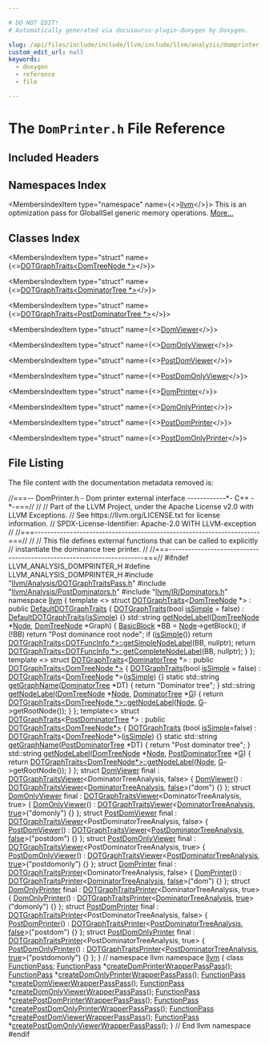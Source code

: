 ```yaml
---

# DO NOT EDIT!
# Automatically generated via docusaurus-plugin-doxygen by Doxygen.

slug: /api/files/include/include/llvm/include/llvm/analysis/domprinter-h
custom_edit_url: null
keywords:
  - doxygen
  - reference
  - file

---
```





# The `DomPrinter.h` File Reference

<DoxygenPage pluginConfig={pluginConfig}>



## Included Headers

<IncludesList>
<IncludesListItem
  filePath="llvm/Analysis/DOTGraphTraitsPass.h"
  permalink="/docs/api/files/include/include/llvm/include/llvm/analysis/dotgraphtraitspass-h"
  isLocal="true" />
<IncludesListItem
  filePath="llvm/Analysis/PostDominators.h"
  permalink="/docs/api/files/include/include/llvm/include/llvm/analysis/postdominators-h"
  isLocal="true" />
<IncludesListItem
  filePath="llvm/IR/Dominators.h"
  permalink="/docs/api/files/include/include/llvm/include/llvm/ir/dominators-h"
  isLocal="true" />
</IncludesList>

## Namespaces Index

<MembersIndex>

<MembersIndexItem
  type="namespace"
  name={<><a href="/docs/api/namespaces/llvm">llvm</a></>}>
This is an optimization pass for GlobalISel generic memory operations. <a href="/docs/api/namespaces/llvm/#details">More...</a>
</MembersIndexItem>

</MembersIndex>

## Classes Index

<MembersIndex>

<MembersIndexItem
  type="struct"
  name={<><a href="/docs/api/structs/llvm/dotgraphtraits-538e36c252d953ff6ef6fdd090230f28">DOTGraphTraits&lt;DomTreeNode *&gt;</a></>}>
</MembersIndexItem>

<MembersIndexItem
  type="struct"
  name={<><a href="/docs/api/structs/llvm/dotgraphtraits-f31979df437dc9ea1e2269fa80c9ec5c">DOTGraphTraits&lt;DominatorTree *&gt;</a></>}>
</MembersIndexItem>

<MembersIndexItem
  type="struct"
  name={<><a href="/docs/api/structs/llvm/dotgraphtraits-17b04332f83e992c6c30c4bb779c89c8">DOTGraphTraits&lt;PostDominatorTree *&gt;</a></>}>
</MembersIndexItem>

<MembersIndexItem
  type="struct"
  name={<><a href="/docs/api/structs/llvm/domviewer">DomViewer</a></>}>
</MembersIndexItem>

<MembersIndexItem
  type="struct"
  name={<><a href="/docs/api/structs/llvm/domonlyviewer">DomOnlyViewer</a></>}>
</MembersIndexItem>

<MembersIndexItem
  type="struct"
  name={<><a href="/docs/api/structs/llvm/postdomviewer">PostDomViewer</a></>}>
</MembersIndexItem>

<MembersIndexItem
  type="struct"
  name={<><a href="/docs/api/structs/llvm/postdomonlyviewer">PostDomOnlyViewer</a></>}>
</MembersIndexItem>

<MembersIndexItem
  type="struct"
  name={<><a href="/docs/api/structs/llvm/domprinter">DomPrinter</a></>}>
</MembersIndexItem>

<MembersIndexItem
  type="struct"
  name={<><a href="/docs/api/structs/llvm/domonlyprinter">DomOnlyPrinter</a></>}>
</MembersIndexItem>

<MembersIndexItem
  type="struct"
  name={<><a href="/docs/api/structs/llvm/postdomprinter">PostDomPrinter</a></>}>
</MembersIndexItem>

<MembersIndexItem
  type="struct"
  name={<><a href="/docs/api/structs/llvm/postdomonlyprinter">PostDomOnlyPrinter</a></>}>
</MembersIndexItem>

</MembersIndex>


## File Listing

The file content with the documentation metadata removed is:

<ProgramListing>

<Link id="l00001" /><CodeLine lineNumber="1"><Highlight kind="comment">//===-- DomPrinter.h - Dom printer external interface ------------&#42;- C++ -&#42;-===//</Highlight><Highlight kind="normal"></Highlight></CodeLine>
<Link id="l00002" /><CodeLine lineNumber="2"><Highlight kind="normal"></Highlight><Highlight kind="comment">//</Highlight><Highlight kind="normal"></Highlight></CodeLine>
<Link id="l00003" /><CodeLine lineNumber="3"><Highlight kind="normal"></Highlight><Highlight kind="comment">// Part of the LLVM Project, under the Apache License v2.0 with LLVM Exceptions.</Highlight><Highlight kind="normal"></Highlight></CodeLine>
<Link id="l00004" /><CodeLine lineNumber="4"><Highlight kind="normal"></Highlight><Highlight kind="comment">// See https://llvm.org/LICENSE.txt for license information.</Highlight><Highlight kind="normal"></Highlight></CodeLine>
<Link id="l00005" /><CodeLine lineNumber="5"><Highlight kind="normal"></Highlight><Highlight kind="comment">// SPDX-License-Identifier: Apache-2.0 WITH LLVM-exception</Highlight><Highlight kind="normal"></Highlight></CodeLine>
<Link id="l00006" /><CodeLine lineNumber="6"><Highlight kind="normal"></Highlight><Highlight kind="comment">//</Highlight><Highlight kind="normal"></Highlight></CodeLine>
<Link id="l00007" /><CodeLine lineNumber="7"><Highlight kind="normal"></Highlight><Highlight kind="comment">//===----------------------------------------------------------------------===//</Highlight><Highlight kind="normal"></Highlight></CodeLine>
<Link id="l00008" /><CodeLine lineNumber="8"><Highlight kind="normal"></Highlight><Highlight kind="comment">//</Highlight><Highlight kind="normal"></Highlight></CodeLine>
<Link id="l00009" /><CodeLine lineNumber="9"><Highlight kind="normal"></Highlight><Highlight kind="comment">// This file defines external functions that can be called to explicitly</Highlight><Highlight kind="normal"></Highlight></CodeLine>
<Link id="l00010" /><CodeLine lineNumber="10"><Highlight kind="normal"></Highlight><Highlight kind="comment">// instantiate the dominance tree printer.</Highlight><Highlight kind="normal"></Highlight></CodeLine>
<Link id="l00011" /><CodeLine lineNumber="11"><Highlight kind="normal"></Highlight><Highlight kind="comment">//</Highlight><Highlight kind="normal"></Highlight></CodeLine>
<Link id="l00012" /><CodeLine lineNumber="12"><Highlight kind="normal"></Highlight><Highlight kind="comment">//===----------------------------------------------------------------------===//</Highlight><Highlight kind="normal"></Highlight></CodeLine>
<Link id="l00013" /><CodeLine lineNumber="13"><Highlight kind="normal"></Highlight></CodeLine>
<Link id="l00014" /><CodeLine lineNumber="14"><Highlight kind="normal"></Highlight><Highlight kind="preprocessor">#ifndef LLVM&#95;ANALYSIS&#95;DOMPRINTER&#95;H</Highlight><Highlight kind="normal"></Highlight></CodeLine>
<Link id="l00015" /><CodeLine lineNumber="15"><Highlight kind="normal"></Highlight><Highlight kind="preprocessor">#define LLVM&#95;ANALYSIS&#95;DOMPRINTER&#95;H</Highlight><Highlight kind="normal"></Highlight></CodeLine>
<Link id="l00016" /><CodeLine lineNumber="16"><Highlight kind="normal"></Highlight></CodeLine>
<Link id="l00017" /><CodeLine lineNumber="17"><Highlight kind="normal"></Highlight><Highlight kind="preprocessor">#include &quot;<a href="/docs/api/files/include/include/llvm/include/llvm/analysis/dotgraphtraitspass-h">llvm/Analysis/DOTGraphTraitsPass.h</a>&quot;</Highlight><Highlight kind="normal"></Highlight></CodeLine>
<Link id="l00018" /><CodeLine lineNumber="18"><Highlight kind="normal"></Highlight><Highlight kind="preprocessor">#include &quot;<a href="/docs/api/files/include/include/llvm/include/llvm/analysis/postdominators-h">llvm/Analysis/PostDominators.h</a>&quot;</Highlight><Highlight kind="normal"></Highlight></CodeLine>
<Link id="l00019" /><CodeLine lineNumber="19"><Highlight kind="normal"></Highlight><Highlight kind="preprocessor">#include &quot;<a href="/docs/api/files/include/include/llvm/include/llvm/ir/dominators-h">llvm/IR/Dominators.h</a>&quot;</Highlight><Highlight kind="normal"></Highlight></CodeLine>
<Link id="l00020" /><CodeLine lineNumber="20"><Highlight kind="normal"></Highlight></CodeLine>
<Link id="l00021" /><CodeLine lineNumber="21"><Highlight kind="normal"></Highlight><Highlight kind="keyword">namespace </Highlight><Highlight kind="normal"><a href="/docs/api/namespaces/llvm">llvm</a> &#123;</Highlight></CodeLine>
<Link id="l00022" /><CodeLine lineNumber="22"><Highlight kind="normal"></Highlight></CodeLine>
<Link id="l00023" /><CodeLine lineNumber="23"><Highlight kind="normal"></Highlight><Highlight kind="keyword">template</Highlight><Highlight kind="normal"> &lt;&gt;</Highlight></CodeLine>
<Link id="l00024" /><CodeLine lineNumber="24" lineLink="/docs/api/structs/llvm/dotgraphtraits-538e36c252d953ff6ef6fdd090230f28"><Highlight kind="normal"></Highlight><Highlight kind="keyword">struct </Highlight><Highlight kind="normal"><a href="/docs/api/structs/llvm/dotgraphtraits-538e36c252d953ff6ef6fdd090230f28/#a1454b9fd38eb77855168225c2749ba84">DOTGraphTraits</a>&lt;<a href="/docs/api/namespaces/llvm/#a58b9df85470fc4e2a8066ff6a62e5a34">DomTreeNode</a> &#42;&gt; : </Highlight><Highlight kind="keyword">public</Highlight><Highlight kind="normal"> <a href="/docs/api/structs/llvm/defaultdotgraphtraits/#a8a0585a182245d87b224f4a26a41cf16">DefaultDOTGraphTraits</a> &#123;</Highlight></CodeLine>
<Link id="l00025" /><CodeLine lineNumber="25"><Highlight kind="normal"></Highlight></CodeLine>
<Link id="l00026" /><CodeLine lineNumber="26" lineLink="/docs/api/structs/llvm/dotgraphtraits-538e36c252d953ff6ef6fdd090230f28/#a1454b9fd38eb77855168225c2749ba84"><Highlight kind="normal">  <a href="/docs/api/structs/llvm/dotgraphtraits-538e36c252d953ff6ef6fdd090230f28/#a1454b9fd38eb77855168225c2749ba84">DOTGraphTraits</a>(</Highlight><Highlight kind="keywordtype">bool</Highlight><Highlight kind="normal"> <a href="/docs/api/structs/llvm/defaultdotgraphtraits/#ae8629cdc360910256304238ca5db1a45">isSimple</a> = </Highlight><Highlight kind="keyword">false</Highlight><Highlight kind="normal">) : <a href="/docs/api/structs/llvm/defaultdotgraphtraits/#a8a0585a182245d87b224f4a26a41cf16">DefaultDOTGraphTraits</a>(<a href="/docs/api/structs/llvm/defaultdotgraphtraits/#ae8629cdc360910256304238ca5db1a45">isSimple</a>) &#123;&#125;</Highlight></CodeLine>
<Link id="l00027" /><CodeLine lineNumber="27"><Highlight kind="normal"></Highlight></CodeLine>
<Link id="l00028" /><CodeLine lineNumber="28" lineLink="/docs/api/structs/llvm/dotgraphtraits-538e36c252d953ff6ef6fdd090230f28/#a316ced7d2eb0e6d3714361713dfb1700"><Highlight kind="normal">  std::string <a href="/docs/api/structs/llvm/dotgraphtraits-538e36c252d953ff6ef6fdd090230f28/#a316ced7d2eb0e6d3714361713dfb1700">getNodeLabel</a>(<a href="/docs/api/namespaces/llvm/#a58b9df85470fc4e2a8066ff6a62e5a34">DomTreeNode</a> &#42;<a href="/docs/api/classes/node">Node</a>, <a href="/docs/api/namespaces/llvm/#a58b9df85470fc4e2a8066ff6a62e5a34">DomTreeNode</a> &#42;Graph) &#123;</Highlight></CodeLine>
<Link id="l00029" /><CodeLine lineNumber="29"><Highlight kind="normal"></Highlight></CodeLine>
<Link id="l00030" /><CodeLine lineNumber="30"><Highlight kind="normal">    <a href="/docs/api/classes/llvm/basicblock">BasicBlock</a> &#42;BB = <a href="/docs/api/classes/node">Node</a>-&gt;getBlock();</Highlight></CodeLine>
<Link id="l00031" /><CodeLine lineNumber="31"><Highlight kind="normal"></Highlight></CodeLine>
<Link id="l00032" /><CodeLine lineNumber="32"><Highlight kind="normal">    </Highlight><Highlight kind="keywordflow">if</Highlight><Highlight kind="normal"> (!BB)</Highlight></CodeLine>
<Link id="l00033" /><CodeLine lineNumber="33"><Highlight kind="normal">      </Highlight><Highlight kind="keywordflow">return</Highlight><Highlight kind="normal"> </Highlight><Highlight kind="stringliteral">&quot;Post dominance root node&quot;</Highlight><Highlight kind="normal">;</Highlight></CodeLine>
<Link id="l00034" /><CodeLine lineNumber="34"><Highlight kind="normal"></Highlight></CodeLine>
<Link id="l00035" /><CodeLine lineNumber="35"><Highlight kind="normal">    </Highlight><Highlight kind="keywordflow">if</Highlight><Highlight kind="normal"> (<a href="/docs/api/files/lib/lib/transforms/lib/transforms/vectorize/slpvectorizer-cpp/#a3ca9742688618517cc4690fb947fb609">isSimple</a>())</Highlight></CodeLine>
<Link id="l00036" /><CodeLine lineNumber="36"><Highlight kind="normal">      </Highlight><Highlight kind="keywordflow">return</Highlight><Highlight kind="normal"> <a href="/docs/api/structs/llvm/dotgraphtraits-538e36c252d953ff6ef6fdd090230f28/#a1454b9fd38eb77855168225c2749ba84">DOTGraphTraits&lt;DOTFuncInfo &#42;&gt;::getSimpleNodeLabel</a>(BB, </Highlight><Highlight kind="keyword">nullptr</Highlight><Highlight kind="normal">);</Highlight></CodeLine>
<Link id="l00037" /><CodeLine lineNumber="37"><Highlight kind="normal"></Highlight></CodeLine>
<Link id="l00038" /><CodeLine lineNumber="38"><Highlight kind="normal">    </Highlight><Highlight kind="keywordflow">return</Highlight><Highlight kind="normal"> <a href="/docs/api/structs/llvm/dotgraphtraits-538e36c252d953ff6ef6fdd090230f28/#a1454b9fd38eb77855168225c2749ba84">DOTGraphTraits&lt;DOTFuncInfo &#42;&gt;::getCompleteNodeLabel</a>(BB, </Highlight><Highlight kind="keyword">nullptr</Highlight><Highlight kind="normal">);</Highlight></CodeLine>
<Link id="l00039" /><CodeLine lineNumber="39"><Highlight kind="normal">  &#125;</Highlight></CodeLine>
<Link id="l00040" /><CodeLine lineNumber="40"><Highlight kind="normal">&#125;;</Highlight></CodeLine>
<Link id="l00041" /><CodeLine lineNumber="41"><Highlight kind="normal"></Highlight></CodeLine>
<Link id="l00042" /><CodeLine lineNumber="42"><Highlight kind="normal"></Highlight><Highlight kind="keyword">template</Highlight><Highlight kind="normal"> &lt;&gt;</Highlight></CodeLine>
<Link id="l00043" /><CodeLine lineNumber="43" lineLink="/docs/api/structs/llvm/dotgraphtraits-f31979df437dc9ea1e2269fa80c9ec5c"><Highlight kind="normal"></Highlight><Highlight kind="keyword">struct </Highlight><Highlight kind="normal"><a href="/docs/api/structs/llvm/dotgraphtraits-f31979df437dc9ea1e2269fa80c9ec5c/#a4f9ed855be6bb735bcdbe82b49352f2c">DOTGraphTraits</a>&lt;<a href="/docs/api/classes/llvm/dominatortree">DominatorTree</a> &#42;&gt;</Highlight></CodeLine>
<Link id="l00044" /><CodeLine lineNumber="44"><Highlight kind="normal">    : </Highlight><Highlight kind="keyword">public</Highlight><Highlight kind="normal"> <a href="/docs/api/structs/llvm/dotgraphtraits-f31979df437dc9ea1e2269fa80c9ec5c/#a4f9ed855be6bb735bcdbe82b49352f2c">DOTGraphTraits&lt;DomTreeNode &#42;&gt;</a> &#123;</Highlight></CodeLine>
<Link id="l00045" /><CodeLine lineNumber="45"><Highlight kind="normal"></Highlight></CodeLine>
<Link id="l00046" /><CodeLine lineNumber="46" lineLink="/docs/api/structs/llvm/dotgraphtraits-f31979df437dc9ea1e2269fa80c9ec5c/#a4f9ed855be6bb735bcdbe82b49352f2c"><Highlight kind="normal">  <a href="/docs/api/structs/llvm/dotgraphtraits-f31979df437dc9ea1e2269fa80c9ec5c/#a4f9ed855be6bb735bcdbe82b49352f2c">DOTGraphTraits</a>(</Highlight><Highlight kind="keywordtype">bool</Highlight><Highlight kind="normal"> <a href="/docs/api/structs/llvm/defaultdotgraphtraits/#ae8629cdc360910256304238ca5db1a45">isSimple</a> = </Highlight><Highlight kind="keyword">false</Highlight><Highlight kind="normal">)</Highlight></CodeLine>
<Link id="l00047" /><CodeLine lineNumber="47"><Highlight kind="normal">      : <a href="/docs/api/structs/llvm/dotgraphtraits-f31979df437dc9ea1e2269fa80c9ec5c/#a4f9ed855be6bb735bcdbe82b49352f2c">DOTGraphTraits</a>&lt;<a href="/docs/api/namespaces/llvm/#a58b9df85470fc4e2a8066ff6a62e5a34">DomTreeNode</a> &#42;&gt;(<a href="/docs/api/structs/llvm/defaultdotgraphtraits/#ae8629cdc360910256304238ca5db1a45">isSimple</a>) &#123;&#125;</Highlight></CodeLine>
<Link id="l00048" /><CodeLine lineNumber="48"><Highlight kind="normal"></Highlight></CodeLine>
<Link id="l00049" /><CodeLine lineNumber="49" lineLink="/docs/api/structs/llvm/dotgraphtraits-f31979df437dc9ea1e2269fa80c9ec5c/#a4760c725d38999b1b7c1e644345c7054"><Highlight kind="normal">  </Highlight><Highlight kind="keyword">static</Highlight><Highlight kind="normal"> std::string <a href="/docs/api/structs/llvm/dotgraphtraits-f31979df437dc9ea1e2269fa80c9ec5c/#a4760c725d38999b1b7c1e644345c7054">getGraphName</a>(<a href="/docs/api/classes/llvm/dominatortree">DominatorTree</a> &#42;DT) &#123;</Highlight></CodeLine>
<Link id="l00050" /><CodeLine lineNumber="50"><Highlight kind="normal">    </Highlight><Highlight kind="keywordflow">return</Highlight><Highlight kind="normal"> </Highlight><Highlight kind="stringliteral">&quot;Dominator tree&quot;</Highlight><Highlight kind="normal">;</Highlight></CodeLine>
<Link id="l00051" /><CodeLine lineNumber="51"><Highlight kind="normal">  &#125;</Highlight></CodeLine>
<Link id="l00052" /><CodeLine lineNumber="52"><Highlight kind="normal"></Highlight></CodeLine>
<Link id="l00053" /><CodeLine lineNumber="53" lineLink="/docs/api/structs/llvm/dotgraphtraits-f31979df437dc9ea1e2269fa80c9ec5c/#a4a6c933ddbaa69b1d560d0d680ad6db3"><Highlight kind="normal">  std::string <a href="/docs/api/structs/llvm/dotgraphtraits-f31979df437dc9ea1e2269fa80c9ec5c/#a4a6c933ddbaa69b1d560d0d680ad6db3">getNodeLabel</a>(<a href="/docs/api/namespaces/llvm/#a58b9df85470fc4e2a8066ff6a62e5a34">DomTreeNode</a> &#42;<a href="/docs/api/classes/node">Node</a>, <a href="/docs/api/classes/llvm/dominatortree">DominatorTree</a> &#42;<a href="/docs/api/files/lib/lib/support/md5-cpp/#ad96b7cf3182ce2ba85e5a7a93b12c441">G</a>) &#123;</Highlight></CodeLine>
<Link id="l00054" /><CodeLine lineNumber="54"><Highlight kind="normal">    </Highlight><Highlight kind="keywordflow">return</Highlight><Highlight kind="normal"> <a href="/docs/api/structs/llvm/defaultdotgraphtraits/#a748e27397b601b36da4ff8689fe1d231">DOTGraphTraits&lt;DomTreeNode &#42;&gt;::getNodeLabel</a>(<a href="/docs/api/classes/node">Node</a>,</Highlight></CodeLine>
<Link id="l00055" /><CodeLine lineNumber="55"><Highlight kind="normal">                                                             <a href="/docs/api/files/lib/lib/support/md5-cpp/#ad96b7cf3182ce2ba85e5a7a93b12c441">G</a>-&gt;getRootNode());</Highlight></CodeLine>
<Link id="l00056" /><CodeLine lineNumber="56"><Highlight kind="normal">  &#125;</Highlight></CodeLine>
<Link id="l00057" /><CodeLine lineNumber="57"><Highlight kind="normal">&#125;;</Highlight></CodeLine>
<Link id="l00058" /><CodeLine lineNumber="58"><Highlight kind="normal"></Highlight></CodeLine>
<Link id="l00059" /><CodeLine lineNumber="59"><Highlight kind="normal"></Highlight><Highlight kind="keyword">template</Highlight><Highlight kind="normal">&lt;&gt;</Highlight></CodeLine>
<Link id="l00060" /><CodeLine lineNumber="60" lineLink="/docs/api/structs/llvm/dotgraphtraits-17b04332f83e992c6c30c4bb779c89c8"><Highlight kind="normal"></Highlight><Highlight kind="keyword">struct </Highlight><Highlight kind="normal"><a href="/docs/api/structs/llvm/dotgraphtraits-17b04332f83e992c6c30c4bb779c89c8/#a30b580ae8f9ec78524c42d292653d025">DOTGraphTraits</a>&lt;<a href="/docs/api/classes/llvm/postdominatortree">PostDominatorTree</a> &#42;&gt;</Highlight></CodeLine>
<Link id="l00061" /><CodeLine lineNumber="61"><Highlight kind="normal">  : </Highlight><Highlight kind="keyword">public</Highlight><Highlight kind="normal"> <a href="/docs/api/structs/llvm/dotgraphtraits-17b04332f83e992c6c30c4bb779c89c8/#a30b580ae8f9ec78524c42d292653d025">DOTGraphTraits&lt;DomTreeNode&#42;&gt;</a> &#123;</Highlight></CodeLine>
<Link id="l00062" /><CodeLine lineNumber="62"><Highlight kind="normal"></Highlight></CodeLine>
<Link id="l00063" /><CodeLine lineNumber="63" lineLink="/docs/api/structs/llvm/dotgraphtraits-17b04332f83e992c6c30c4bb779c89c8/#a30b580ae8f9ec78524c42d292653d025"><Highlight kind="normal">  <a href="/docs/api/structs/llvm/dotgraphtraits-17b04332f83e992c6c30c4bb779c89c8/#a30b580ae8f9ec78524c42d292653d025">DOTGraphTraits</a> (</Highlight><Highlight kind="keywordtype">bool</Highlight><Highlight kind="normal"> <a href="/docs/api/structs/llvm/defaultdotgraphtraits/#ae8629cdc360910256304238ca5db1a45">isSimple</a>=</Highlight><Highlight kind="keyword">false</Highlight><Highlight kind="normal">)</Highlight></CodeLine>
<Link id="l00064" /><CodeLine lineNumber="64"><Highlight kind="normal">    : <a href="/docs/api/structs/llvm/dotgraphtraits-17b04332f83e992c6c30c4bb779c89c8/#a30b580ae8f9ec78524c42d292653d025">DOTGraphTraits</a>&lt;<a href="/docs/api/namespaces/llvm/#a58b9df85470fc4e2a8066ff6a62e5a34">DomTreeNode</a>&#42;&gt;(<a href="/docs/api/structs/llvm/defaultdotgraphtraits/#ae8629cdc360910256304238ca5db1a45">isSimple</a>) &#123;&#125;</Highlight></CodeLine>
<Link id="l00065" /><CodeLine lineNumber="65"><Highlight kind="normal"></Highlight></CodeLine>
<Link id="l00066" /><CodeLine lineNumber="66" lineLink="/docs/api/structs/llvm/dotgraphtraits-17b04332f83e992c6c30c4bb779c89c8/#a494936019ea630d6922d19ab663933a3"><Highlight kind="normal">  </Highlight><Highlight kind="keyword">static</Highlight><Highlight kind="normal"> std::string <a href="/docs/api/structs/llvm/dotgraphtraits-17b04332f83e992c6c30c4bb779c89c8/#a494936019ea630d6922d19ab663933a3">getGraphName</a>(<a href="/docs/api/classes/llvm/postdominatortree">PostDominatorTree</a> &#42;DT) &#123;</Highlight></CodeLine>
<Link id="l00067" /><CodeLine lineNumber="67"><Highlight kind="normal">    </Highlight><Highlight kind="keywordflow">return</Highlight><Highlight kind="normal"> </Highlight><Highlight kind="stringliteral">&quot;Post dominator tree&quot;</Highlight><Highlight kind="normal">;</Highlight></CodeLine>
<Link id="l00068" /><CodeLine lineNumber="68"><Highlight kind="normal">  &#125;</Highlight></CodeLine>
<Link id="l00069" /><CodeLine lineNumber="69"><Highlight kind="normal"></Highlight></CodeLine>
<Link id="l00070" /><CodeLine lineNumber="70" lineLink="/docs/api/structs/llvm/dotgraphtraits-17b04332f83e992c6c30c4bb779c89c8/#a308f568749cb1b275207ffb033e2a3fe"><Highlight kind="normal">  std::string <a href="/docs/api/structs/llvm/dotgraphtraits-17b04332f83e992c6c30c4bb779c89c8/#a308f568749cb1b275207ffb033e2a3fe">getNodeLabel</a>(<a href="/docs/api/namespaces/llvm/#a58b9df85470fc4e2a8066ff6a62e5a34">DomTreeNode</a> &#42;<a href="/docs/api/classes/node">Node</a>,</Highlight></CodeLine>
<Link id="l00071" /><CodeLine lineNumber="71"><Highlight kind="normal">                           <a href="/docs/api/classes/llvm/postdominatortree">PostDominatorTree</a> &#42;<a href="/docs/api/files/lib/lib/support/md5-cpp/#ad96b7cf3182ce2ba85e5a7a93b12c441">G</a>) &#123;</Highlight></CodeLine>
<Link id="l00072" /><CodeLine lineNumber="72"><Highlight kind="normal">    </Highlight><Highlight kind="keywordflow">return</Highlight><Highlight kind="normal"> <a href="/docs/api/structs/llvm/defaultdotgraphtraits/#a748e27397b601b36da4ff8689fe1d231">DOTGraphTraits&lt;DomTreeNode&#42;&gt;::getNodeLabel</a>(<a href="/docs/api/classes/node">Node</a>, <a href="/docs/api/files/lib/lib/support/md5-cpp/#ad96b7cf3182ce2ba85e5a7a93b12c441">G</a>-&gt;getRootNode());</Highlight></CodeLine>
<Link id="l00073" /><CodeLine lineNumber="73"><Highlight kind="normal">  &#125;</Highlight></CodeLine>
<Link id="l00074" /><CodeLine lineNumber="74"><Highlight kind="normal">&#125;;</Highlight></CodeLine>
<Link id="l00075" /><CodeLine lineNumber="75"><Highlight kind="normal"></Highlight></CodeLine>
<Link id="l00076" /><CodeLine lineNumber="76" lineLink="/docs/api/structs/llvm/domviewer"><Highlight kind="normal"></Highlight><Highlight kind="keyword">struct </Highlight><Highlight kind="normal"><a href="/docs/api/structs/llvm/domviewer/#a3355e648d1d0b7e5dccf676b7225f820">DomViewer</a> final : <a href="/docs/api/structs/llvm/dotgraphtraitsviewer/#a925bda662ebad797fd6e0d3130423183">DOTGraphTraitsViewer</a>&lt;DominatorTreeAnalysis, false&gt; &#123;</Highlight></CodeLine>
<Link id="l00077" /><CodeLine lineNumber="77" lineLink="/docs/api/structs/llvm/domviewer/#a3355e648d1d0b7e5dccf676b7225f820"><Highlight kind="normal">  <a href="/docs/api/structs/llvm/domviewer/#a3355e648d1d0b7e5dccf676b7225f820">DomViewer</a>() : <a href="/docs/api/structs/llvm/dotgraphtraitsviewer/#a925bda662ebad797fd6e0d3130423183">DOTGraphTraitsViewer</a>&lt;<a href="/docs/api/classes/llvm/dominatortreeanalysis">DominatorTreeAnalysis</a>, <a href="/docs/api/namespaces/false">false</a>&gt;(</Highlight><Highlight kind="stringliteral">&quot;dom&quot;</Highlight><Highlight kind="normal">) &#123;&#125;</Highlight></CodeLine>
<Link id="l00078" /><CodeLine lineNumber="78"><Highlight kind="normal">&#125;;</Highlight></CodeLine>
<Link id="l00079" /><CodeLine lineNumber="79"><Highlight kind="normal"></Highlight></CodeLine>
<Link id="l00080" /><CodeLine lineNumber="80" lineLink="/docs/api/structs/llvm/domonlyviewer"><Highlight kind="normal"></Highlight><Highlight kind="keyword">struct </Highlight><Highlight kind="normal"><a href="/docs/api/structs/llvm/domonlyviewer/#aee6c3489835c9e57af0c86bd9f0df1d2">DomOnlyViewer</a> final : <a href="/docs/api/structs/llvm/dotgraphtraitsviewer/#a925bda662ebad797fd6e0d3130423183">DOTGraphTraitsViewer</a>&lt;DominatorTreeAnalysis, true&gt; &#123;</Highlight></CodeLine>
<Link id="l00081" /><CodeLine lineNumber="81" lineLink="/docs/api/structs/llvm/domonlyviewer/#aee6c3489835c9e57af0c86bd9f0df1d2"><Highlight kind="normal">  <a href="/docs/api/structs/llvm/domonlyviewer/#aee6c3489835c9e57af0c86bd9f0df1d2">DomOnlyViewer</a>()</Highlight></CodeLine>
<Link id="l00082" /><CodeLine lineNumber="82"><Highlight kind="normal">      : <a href="/docs/api/structs/llvm/dotgraphtraitsviewer/#a925bda662ebad797fd6e0d3130423183">DOTGraphTraitsViewer</a>&lt;<a href="/docs/api/classes/llvm/dominatortreeanalysis">DominatorTreeAnalysis</a>, <a href="/docs/api/files/lib/lib/analysis/basicaliasanalysis-cpp/#af6d5cafbdfc5313e65d990120021a3ec">true</a>&gt;(</Highlight><Highlight kind="stringliteral">&quot;domonly&quot;</Highlight><Highlight kind="normal">) &#123;&#125;</Highlight></CodeLine>
<Link id="l00083" /><CodeLine lineNumber="83"><Highlight kind="normal">&#125;;</Highlight></CodeLine>
<Link id="l00084" /><CodeLine lineNumber="84"><Highlight kind="normal"></Highlight></CodeLine>
<Link id="l00085" /><CodeLine lineNumber="85" lineLink="/docs/api/structs/llvm/postdomviewer"><Highlight kind="normal"></Highlight><Highlight kind="keyword">struct </Highlight><Highlight kind="normal"><a href="/docs/api/structs/llvm/postdomviewer/#abcea75183796026222d94ed0d9d73de6">PostDomViewer</a> final</Highlight></CodeLine>
<Link id="l00086" /><CodeLine lineNumber="86"><Highlight kind="normal">    : <a href="/docs/api/structs/llvm/dotgraphtraitsviewer/#a925bda662ebad797fd6e0d3130423183">DOTGraphTraitsViewer</a>&lt;PostDominatorTreeAnalysis, false&gt; &#123;</Highlight></CodeLine>
<Link id="l00087" /><CodeLine lineNumber="87" lineLink="/docs/api/structs/llvm/postdomviewer/#abcea75183796026222d94ed0d9d73de6"><Highlight kind="normal">  <a href="/docs/api/structs/llvm/postdomviewer/#abcea75183796026222d94ed0d9d73de6">PostDomViewer</a>()</Highlight></CodeLine>
<Link id="l00088" /><CodeLine lineNumber="88"><Highlight kind="normal">      : <a href="/docs/api/structs/llvm/dotgraphtraitsviewer/#a925bda662ebad797fd6e0d3130423183">DOTGraphTraitsViewer</a>&lt;<a href="/docs/api/classes/llvm/postdominatortreeanalysis">PostDominatorTreeAnalysis</a>, <a href="/docs/api/namespaces/false">false</a>&gt;(</Highlight><Highlight kind="stringliteral">&quot;postdom&quot;</Highlight><Highlight kind="normal">) &#123;&#125;</Highlight></CodeLine>
<Link id="l00089" /><CodeLine lineNumber="89"><Highlight kind="normal">&#125;;</Highlight></CodeLine>
<Link id="l00090" /><CodeLine lineNumber="90"><Highlight kind="normal"></Highlight></CodeLine>
<Link id="l00091" /><CodeLine lineNumber="91" lineLink="/docs/api/structs/llvm/postdomonlyviewer"><Highlight kind="normal"></Highlight><Highlight kind="keyword">struct </Highlight><Highlight kind="normal"><a href="/docs/api/structs/llvm/postdomonlyviewer/#ad0a494284a770b38fb00ce2928cbbfaf">PostDomOnlyViewer</a> final</Highlight></CodeLine>
<Link id="l00092" /><CodeLine lineNumber="92"><Highlight kind="normal">    : <a href="/docs/api/structs/llvm/dotgraphtraitsviewer/#a925bda662ebad797fd6e0d3130423183">DOTGraphTraitsViewer</a>&lt;PostDominatorTreeAnalysis, true&gt; &#123;</Highlight></CodeLine>
<Link id="l00093" /><CodeLine lineNumber="93" lineLink="/docs/api/structs/llvm/postdomonlyviewer/#ad0a494284a770b38fb00ce2928cbbfaf"><Highlight kind="normal">  <a href="/docs/api/structs/llvm/postdomonlyviewer/#ad0a494284a770b38fb00ce2928cbbfaf">PostDomOnlyViewer</a>()</Highlight></CodeLine>
<Link id="l00094" /><CodeLine lineNumber="94"><Highlight kind="normal">      : <a href="/docs/api/structs/llvm/dotgraphtraitsviewer/#a925bda662ebad797fd6e0d3130423183">DOTGraphTraitsViewer</a>&lt;<a href="/docs/api/classes/llvm/postdominatortreeanalysis">PostDominatorTreeAnalysis</a>, <a href="/docs/api/files/lib/lib/analysis/basicaliasanalysis-cpp/#af6d5cafbdfc5313e65d990120021a3ec">true</a>&gt;(</Highlight><Highlight kind="stringliteral">&quot;postdomonly&quot;</Highlight><Highlight kind="normal">) &#123;&#125;</Highlight></CodeLine>
<Link id="l00095" /><CodeLine lineNumber="95"><Highlight kind="normal">&#125;;</Highlight></CodeLine>
<Link id="l00096" /><CodeLine lineNumber="96"><Highlight kind="normal"></Highlight></CodeLine>
<Link id="l00097" /><CodeLine lineNumber="97" lineLink="/docs/api/structs/llvm/domprinter"><Highlight kind="normal"></Highlight><Highlight kind="keyword">struct </Highlight><Highlight kind="normal"><a href="/docs/api/structs/llvm/domprinter/#a0c02e13a4215fee7c9c484bc1b97c51a">DomPrinter</a> final : <a href="/docs/api/structs/llvm/dotgraphtraitsprinter/#ae8d198144d3df61db22f0254db62cafe">DOTGraphTraitsPrinter</a>&lt;DominatorTreeAnalysis, false&gt; &#123;</Highlight></CodeLine>
<Link id="l00098" /><CodeLine lineNumber="98" lineLink="/docs/api/structs/llvm/domprinter/#a0c02e13a4215fee7c9c484bc1b97c51a"><Highlight kind="normal">  <a href="/docs/api/structs/llvm/domprinter/#a0c02e13a4215fee7c9c484bc1b97c51a">DomPrinter</a>() : <a href="/docs/api/structs/llvm/dotgraphtraitsprinter/#ae8d198144d3df61db22f0254db62cafe">DOTGraphTraitsPrinter</a>&lt;<a href="/docs/api/classes/llvm/dominatortreeanalysis">DominatorTreeAnalysis</a>, <a href="/docs/api/namespaces/false">false</a>&gt;(</Highlight><Highlight kind="stringliteral">&quot;dom&quot;</Highlight><Highlight kind="normal">) &#123;&#125;</Highlight></CodeLine>
<Link id="l00099" /><CodeLine lineNumber="99"><Highlight kind="normal">&#125;;</Highlight></CodeLine>
<Link id="l00100" /><CodeLine lineNumber="100"><Highlight kind="normal"></Highlight></CodeLine>
<Link id="l00101" /><CodeLine lineNumber="101" lineLink="/docs/api/structs/llvm/domonlyprinter"><Highlight kind="normal"></Highlight><Highlight kind="keyword">struct </Highlight><Highlight kind="normal"><a href="/docs/api/structs/llvm/domonlyprinter/#a0575606bc805c370055bfaaa69b32cb7">DomOnlyPrinter</a> final</Highlight></CodeLine>
<Link id="l00102" /><CodeLine lineNumber="102"><Highlight kind="normal">    : <a href="/docs/api/structs/llvm/dotgraphtraitsprinter/#ae8d198144d3df61db22f0254db62cafe">DOTGraphTraitsPrinter</a>&lt;DominatorTreeAnalysis, true&gt; &#123;</Highlight></CodeLine>
<Link id="l00103" /><CodeLine lineNumber="103" lineLink="/docs/api/structs/llvm/domonlyprinter/#a0575606bc805c370055bfaaa69b32cb7"><Highlight kind="normal">  <a href="/docs/api/structs/llvm/domonlyprinter/#a0575606bc805c370055bfaaa69b32cb7">DomOnlyPrinter</a>()</Highlight></CodeLine>
<Link id="l00104" /><CodeLine lineNumber="104"><Highlight kind="normal">      : <a href="/docs/api/structs/llvm/dotgraphtraitsprinter/#ae8d198144d3df61db22f0254db62cafe">DOTGraphTraitsPrinter</a>&lt;<a href="/docs/api/classes/llvm/dominatortreeanalysis">DominatorTreeAnalysis</a>, <a href="/docs/api/files/lib/lib/analysis/basicaliasanalysis-cpp/#af6d5cafbdfc5313e65d990120021a3ec">true</a>&gt;(</Highlight><Highlight kind="stringliteral">&quot;domonly&quot;</Highlight><Highlight kind="normal">) &#123;&#125;</Highlight></CodeLine>
<Link id="l00105" /><CodeLine lineNumber="105"><Highlight kind="normal">&#125;;</Highlight></CodeLine>
<Link id="l00106" /><CodeLine lineNumber="106"><Highlight kind="normal"></Highlight></CodeLine>
<Link id="l00107" /><CodeLine lineNumber="107" lineLink="/docs/api/structs/llvm/postdomprinter"><Highlight kind="normal"></Highlight><Highlight kind="keyword">struct </Highlight><Highlight kind="normal"><a href="/docs/api/structs/llvm/postdomprinter/#aef371855cdfdb12eee001006db78a273">PostDomPrinter</a> final</Highlight></CodeLine>
<Link id="l00108" /><CodeLine lineNumber="108"><Highlight kind="normal">    : <a href="/docs/api/structs/llvm/dotgraphtraitsprinter/#ae8d198144d3df61db22f0254db62cafe">DOTGraphTraitsPrinter</a>&lt;PostDominatorTreeAnalysis, false&gt; &#123;</Highlight></CodeLine>
<Link id="l00109" /><CodeLine lineNumber="109" lineLink="/docs/api/structs/llvm/postdomprinter/#aef371855cdfdb12eee001006db78a273"><Highlight kind="normal">  <a href="/docs/api/structs/llvm/postdomprinter/#aef371855cdfdb12eee001006db78a273">PostDomPrinter</a>()</Highlight></CodeLine>
<Link id="l00110" /><CodeLine lineNumber="110"><Highlight kind="normal">      : <a href="/docs/api/structs/llvm/dotgraphtraitsprinter/#ae8d198144d3df61db22f0254db62cafe">DOTGraphTraitsPrinter</a>&lt;<a href="/docs/api/classes/llvm/postdominatortreeanalysis">PostDominatorTreeAnalysis</a>, <a href="/docs/api/namespaces/false">false</a>&gt;(</Highlight><Highlight kind="stringliteral">&quot;postdom&quot;</Highlight><Highlight kind="normal">) &#123;&#125;</Highlight></CodeLine>
<Link id="l00111" /><CodeLine lineNumber="111"><Highlight kind="normal">&#125;;</Highlight></CodeLine>
<Link id="l00112" /><CodeLine lineNumber="112"><Highlight kind="normal"></Highlight></CodeLine>
<Link id="l00113" /><CodeLine lineNumber="113" lineLink="/docs/api/structs/llvm/postdomonlyprinter"><Highlight kind="normal"></Highlight><Highlight kind="keyword">struct </Highlight><Highlight kind="normal"><a href="/docs/api/structs/llvm/postdomonlyprinter/#a10bcf0e3127ea9cb73dc7275470cde89">PostDomOnlyPrinter</a> final</Highlight></CodeLine>
<Link id="l00114" /><CodeLine lineNumber="114"><Highlight kind="normal">    : <a href="/docs/api/structs/llvm/dotgraphtraitsprinter/#ae8d198144d3df61db22f0254db62cafe">DOTGraphTraitsPrinter</a>&lt;PostDominatorTreeAnalysis, true&gt; &#123;</Highlight></CodeLine>
<Link id="l00115" /><CodeLine lineNumber="115" lineLink="/docs/api/structs/llvm/postdomonlyprinter/#a10bcf0e3127ea9cb73dc7275470cde89"><Highlight kind="normal">  <a href="/docs/api/structs/llvm/postdomonlyprinter/#a10bcf0e3127ea9cb73dc7275470cde89">PostDomOnlyPrinter</a>()</Highlight></CodeLine>
<Link id="l00116" /><CodeLine lineNumber="116"><Highlight kind="normal">      : <a href="/docs/api/structs/llvm/dotgraphtraitsprinter/#ae8d198144d3df61db22f0254db62cafe">DOTGraphTraitsPrinter</a>&lt;<a href="/docs/api/classes/llvm/postdominatortreeanalysis">PostDominatorTreeAnalysis</a>, <a href="/docs/api/files/lib/lib/analysis/basicaliasanalysis-cpp/#af6d5cafbdfc5313e65d990120021a3ec">true</a>&gt;(</Highlight><Highlight kind="stringliteral">&quot;postdomonly&quot;</Highlight><Highlight kind="normal">) &#123;&#125;</Highlight></CodeLine>
<Link id="l00117" /><CodeLine lineNumber="117"><Highlight kind="normal">&#125;;</Highlight></CodeLine>
<Link id="l00118" /><CodeLine lineNumber="118"><Highlight kind="normal">&#125; </Highlight><Highlight kind="comment">// namespace llvm</Highlight><Highlight kind="normal"></Highlight></CodeLine>
<Link id="l00119" /><CodeLine lineNumber="119"><Highlight kind="normal"></Highlight></CodeLine>
<Link id="l00120" /><CodeLine lineNumber="120"><Highlight kind="normal"></Highlight><Highlight kind="keyword">namespace </Highlight><Highlight kind="normal"><a href="/docs/api/namespaces/llvm">llvm</a> &#123;</Highlight></CodeLine>
<Link id="l00121" /><CodeLine lineNumber="121"><Highlight kind="normal">  </Highlight><Highlight kind="keyword">class </Highlight><Highlight kind="normal"><a href="/docs/api/classes/llvm/functionpass">FunctionPass</a>;</Highlight></CodeLine>
<Link id="l00122" /><CodeLine lineNumber="122" lineLink="/docs/api/namespaces/llvm/#ae6d8e6a6d9e45f2d0a9ba52c7425dc10"><Highlight kind="normal">  <a href="/docs/api/classes/llvm/functionpass">FunctionPass</a> &#42;<a href="/docs/api/namespaces/llvm/#ae6d8e6a6d9e45f2d0a9ba52c7425dc10">createDomPrinterWrapperPassPass</a>();</Highlight></CodeLine>
<Link id="l00123" /><CodeLine lineNumber="123"><Highlight kind="normal">  <a href="/docs/api/classes/llvm/functionpass">FunctionPass</a> &#42;<a href="/docs/api/namespaces/llvm/#a00522461a5f18d625af630afbed23677">createDomOnlyPrinterWrapperPassPass</a>();</Highlight></CodeLine>
<Link id="l00124" /><CodeLine lineNumber="124"><Highlight kind="normal">  <a href="/docs/api/classes/llvm/functionpass">FunctionPass</a> &#42;<a href="/docs/api/namespaces/llvm/#aeb235fe0ae436d602c3ea0a20c04485f">createDomViewerWrapperPassPass</a>();</Highlight></CodeLine>
<Link id="l00125" /><CodeLine lineNumber="125"><Highlight kind="normal">  <a href="/docs/api/classes/llvm/functionpass">FunctionPass</a> &#42;<a href="/docs/api/namespaces/llvm/#ab09c9f4fcc6a6b9330eb2469346a8293">createDomOnlyViewerWrapperPassPass</a>();</Highlight></CodeLine>
<Link id="l00126" /><CodeLine lineNumber="126"><Highlight kind="normal">  <a href="/docs/api/classes/llvm/functionpass">FunctionPass</a> &#42;<a href="/docs/api/namespaces/llvm/#ae2531a5dd3e2e3b08eb0cbcf9a583568">createPostDomPrinterWrapperPassPass</a>();</Highlight></CodeLine>
<Link id="l00127" /><CodeLine lineNumber="127"><Highlight kind="normal">  <a href="/docs/api/classes/llvm/functionpass">FunctionPass</a> &#42;<a href="/docs/api/namespaces/llvm/#a4aa0e3701b0db8fe99d8f275c10dc741">createPostDomOnlyPrinterWrapperPassPass</a>();</Highlight></CodeLine>
<Link id="l00128" /><CodeLine lineNumber="128"><Highlight kind="normal">  <a href="/docs/api/classes/llvm/functionpass">FunctionPass</a> &#42;<a href="/docs/api/namespaces/llvm/#a36e614872fcd8e87acb560c857ee0167">createPostDomViewerWrapperPassPass</a>();</Highlight></CodeLine>
<Link id="l00129" /><CodeLine lineNumber="129"><Highlight kind="normal">  <a href="/docs/api/classes/llvm/functionpass">FunctionPass</a> &#42;<a href="/docs/api/namespaces/llvm/#a089bf36f77bcddd6884383efc338925f">createPostDomOnlyViewerWrapperPassPass</a>();</Highlight></CodeLine>
<Link id="l00130" /><CodeLine lineNumber="130"><Highlight kind="normal">&#125; </Highlight><Highlight kind="comment">// End llvm namespace</Highlight><Highlight kind="normal"></Highlight></CodeLine>
<Link id="l00131" /><CodeLine lineNumber="131"><Highlight kind="normal"></Highlight></CodeLine>
<Link id="l00132" /><CodeLine lineNumber="132"><Highlight kind="normal"></Highlight><Highlight kind="preprocessor">#endif</Highlight></CodeLine>

</ProgramListing>


</DoxygenPage>
